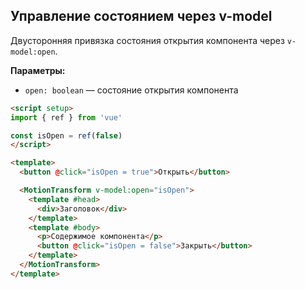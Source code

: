 ## Управление состоянием через v-model

Двусторонняя привязка состояния открытия компонента через `v-model:open`.

**Параметры:**
- `open: boolean` — состояние открытия компонента

```html
<script setup>
import { ref } from 'vue'

const isOpen = ref(false)
</script>

<template>
  <button @click="isOpen = true">Открыть</button>

  <MotionTransform v-model:open="isOpen">
    <template #head>
      <div>Заголовок</div>
    </template>
    <template #body>
      <p>Содержимое компонента</p>
      <button @click="isOpen = false">Закрыть</button>
    </template>
  </MotionTransform>
</template>
```

